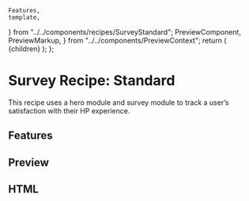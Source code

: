     Features,
    template,
} from "../../components/recipes/SurveyStandard";
    PreviewComponent,
    PreviewMarkup,
} from "../../components/PreviewContext";
    return (
        <PreviewLayout inline={inline} tools>
            {children}
        </PreviewLayout>
    );
};

# Survey Recipe: Standard

This recipe uses a hero module and survey module to track a user’s satisfaction with their HP experience.

<LinkButton
    href="https://litmus.com/checklist/public/OPbEn4WC34jKqfVD"
    target="_blank"
    label="View in Litmus"
/>

## Features

<Features />

## Preview

<PreviewComponent label="surveystandard" Component={SurveyStandard} />

## HTML

<PreviewMarkup label="surveystandard" template={template} />
